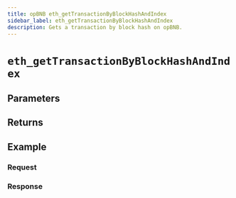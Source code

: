 ```yaml
---
title: opBNB eth_getTransactionByBlockHashAndIndex
sidebar_label: eth_getTransactionByBlockHashAndIndex
description: Gets a transaction by block hash on opBNB.
---
```




# `eth_getTransactionByBlockHashAndIndex`

<Description />

## Parameters


<Params />

## Returns


<Returns />

## Example


<Example />

### Request


<Request />

### Response


<Response />
